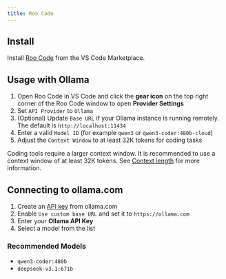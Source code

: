```yaml
---
title: Roo Code
---
```



## Install

Install [Roo Code](https://marketplace.visualstudio.com/items?itemName=RooVeterinaryInc.roo-cline) from the VS Code Marketplace.

## Usage with Ollama

1. Open Roo Code in VS Code and click the **gear icon** on the top right corner of the Roo Code window to open **Provider Settings**
2. Set `API Provider` to `Ollama`
3. (Optional) Update `Base URL` if your Ollama instance is running remotely. The default is `http://localhost:11434`
4. Enter a valid `Model ID` (for example `qwen3` or `qwen3-coder:480b-cloud`)
5. Adjust the `Context Window` to at least 32K tokens for coding tasks

<Note>Coding tools require a larger context window. It is recommended to use a context window of at least 32K tokens. See [Context length](/context-length) for more information.</Note>

## Connecting to ollama.com

1. Create an [API key](https://ollama.com/settings/keys) from ollama.com
2. Enable `Use custom base URL` and set it to `https://ollama.com`
3. Enter your **Ollama API Key**
4. Select a model from the list

### Recommended Models

- `qwen3-coder:480b`
- `deepseek-v3.1:671b`
